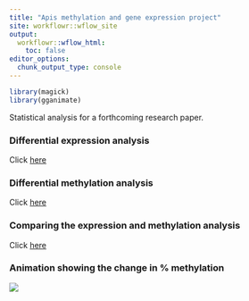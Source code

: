 ```yaml
---
title: "Apis methylation and gene expression project"
site: workflowr::wflow_site
output:
  workflowr::wflow_html:
    toc: false
editor_options:
  chunk_output_type: console
---
```


```r
library(magick)
library(gganimate)
```

Statistical analysis for a forthcoming research paper.

### Differential expression analysis
Click [here](diff_expression.html) 

### Differential methylation analysis
Click [here](diff_methylation.html) 

### Comparing the expression and methylation analysis
Click [here](compare_expression_and_methylation.html) 


### Animation showing the change in % methylation

![](https://raw.githubusercontent.com/lukeholman/lukesfiles/master/combined_animation.gif)